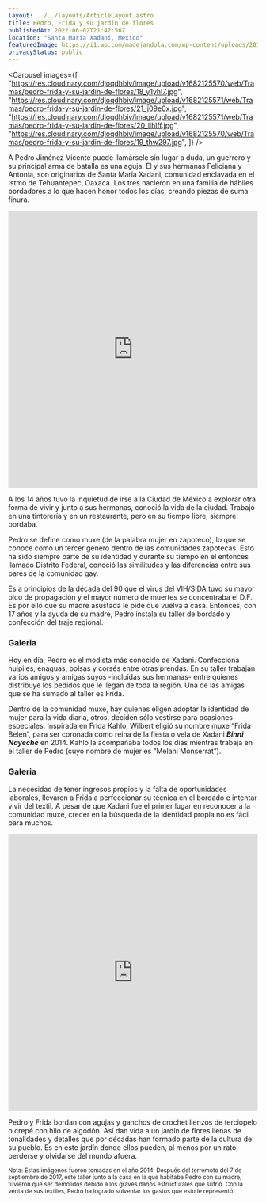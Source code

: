 ```yaml
---
layout: ../../layouts/ArticleLayout.astro
title: Pedro, Frida y su jardín de flores
publishedAt: 2022-06-02T21:42:56Z
location: "Santa María Xadani, México"
featuredImage: https://i1.wp.com/madejandola.com/wp-content/uploads/2019/09/pedro-frida-jardin-de-flores-007.jpg?w=1600
privacyStatus: public
---
```




<Carousel
   images={[
    "https://res.cloudinary.com/djoqdhbiv/image/upload/v1682125570/web/Tramas/pedro-frida-y-su-jardin-de-flores/18_y1yhl7.jpg",
    "https://res.cloudinary.com/djoqdhbiv/image/upload/v1682125571/web/Tramas/pedro-frida-y-su-jardin-de-flores/21_j09e0x.jpg",
    "https://res.cloudinary.com/djoqdhbiv/image/upload/v1682125571/web/Tramas/pedro-frida-y-su-jardin-de-flores/20_lihlff.jpg",
    "https://res.cloudinary.com/djoqdhbiv/image/upload/v1682125570/web/Tramas/pedro-frida-y-su-jardin-de-flores/19_thw297.jpg",
  ]}
/>

A Pedro Jiménez Vicente puede llamársele sin lugar a duda, un guerrero y su principal arma de batalla es una aguja. Él y sus hermanas Feliciana y Antonia, son originarios de Santa María Xadani, comunidad enclavada en el Istmo de Tehuantepec, Oaxaca. Los tres nacieron en una familia de hábiles bordadores a lo que hacen honor todos los días, creando piezas de suma finura.

<iframe class="mx-auto max-w-4xl" src="https://onelineplayer.com/player.html?autoplay=false&amp;loop=false&amp;autopause=false&amp;muted=false&amp;url=https%3A%2F%2Fdrive.google.com%2Fuc%3Fauthuser%3D0%26id%3D1H-3r00JEf9mfuulaWDxcwRBMPVbX4iGp%26export%3Ddownload&amp;poster=https%3A%2F%2Fdrive.google.com%2Fuc%3Fauthuser%3D0%26id%3D1MDx7lC9bXaPljlvhjksIQ6wITqHYvgsz%26export%3Ddownload&amp;time=true&amp;progressBar=true&amp;playButton=true&amp;overlay=true&amp;muteButton=true&amp;fullscreenButton=true&amp;style=light&amp;logo=false&amp;quality=720p" width="100%" height="560" frameborder="0" scrolling="no" allowfullscreen="allowfullscreen"></iframe>

A los 14 años tuvo la inquietud de irse a la Ciudad de México a explorar otra forma de vivir y junto a sus hermanas, conoció la vida de la ciudad. Trabajó en una tintorería y en un restaurante, pero en su tiempo libre, siempre bordaba.

Pedro se define como muxe (de la palabra mujer en zapoteco), lo que se conoce como un tercer género dentro de las comunidades zapotecas. Esto ha sido siempre parte de su identidad y durante su tiempo en el entonces llamado Distrito Federal, conoció las similitudes y las diferencias entre sus pares de la comunidad gay.

Es a principios de la década del 90 que el virus del VIH/SIDA tuvo su mayor pico de propagación y el mayor número de muertes se concentraba el D.F. Es por ello que su madre asustada le pide que vuelva a casa. Entonces, con 17 años y la ayuda de su madre, Pedro instala su taller de bordado y confección del traje regional.


### Galeria

Hoy en día, Pedro es el modista más conocido de Xadani. Confecciona huipiles, enaguas, bolsas y corsés entre otras prendas. En su taller trabajan varios amigos y amigas suyos -incluídas sus hermanas- entre quienes distribuye los pedidos que le llegan de toda la región. Una de las amigas que se ha sumado al taller es Frida.

Dentro de la comunidad muxe, hay quienes eligen adoptar la identidad de mujer para la vida diaria, otros, deciden sólo vestirse para ocasiones especiales. Inspirada en Frida Kahlo, Wilbert eligió su nombre muxe “Frida Belén”, para ser coronada como reina de la fiesta o vela de Xadani **_Binni Nayeche_** en 2014. Kahlo la acompañaba todos los días mientras trabaja en el taller de Pedro (cuyo nombre de mujer es “Melani Monserrat”).

### Galeria

La necesidad de tener ingresos propios y la falta de oportunidades laborales, llevaron a Frida a perfeccionar su técnica en el bordado e intentar vivir del textil. A pesar de que Xadani fue el primer lugar en reconocer a la comunidad muxe, crecer en la búsqueda de la identidad propia no es fácil para muchos.

<iframe class="mx-auto max-w-4xl" src="https://onelineplayer.com/player.html?autoplay=false&amp;loop=false&amp;autopause=false&amp;muted=false&amp;url=https%3A%2F%2Fdrive.google.com%2Fuc%3Fauthuser%3D0%26id%3D1BrbvqmWuUV5HKaXxJbHAlAGnoCQ_ajfs%26export%3Ddownload&amp;poster=https%3A%2F%2Fdrive.google.com%2Fuc%3Fauthuser%3D0%26id%3D16hKWe3uHVp0xnI-8Plp_Du6c-0JZiKjk%26export%3Ddownload&amp;time=true&amp;progressBar=true&amp;playButton=true&amp;overlay=true&amp;muteButton=true&amp;fullscreenButton=true&amp;style=light&amp;logo=false&amp;quality=720p" width="100%" height="560" frameborder="0" scrolling="no" allowfullscreen="allowfullscreen"></iframe>

Pedro y Frida bordan con agujas y ganchos de crochet lienzos de terciopelo o crepé con hilo de algodón. Así dan vida a un jardín de flores llenas de tonalidades y detalles que por décadas han formado parte de la cultura de su pueblo. Es en este jardín donde ellos pueden, al menos por un rato, perderse y olvidarse del mundo afuera.

<p><small>Nota: Estas imágenes fueron tomadas en el año 2014. Después del terremoto del 7 de septiembre de 2017, este taller junto a la casa en la que habitaba Pedro con su madre, tuvieron que ser demolidos debido a los graves daños estructurales que sufrió. Con la venta de sus textiles, Pedro ha logrado solventar los gastos que esto le representó.</small></p>
